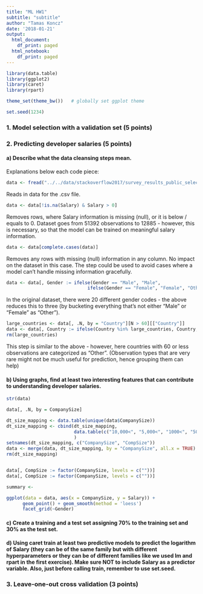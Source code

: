 ---
title: "ML HW1"
subtitle: "subtitle"
author: "Tamas Koncz"
date: '2018-01-21'
output:
  html_document:
    df_print: paged
  html_notebook:
    df_print: paged
---

```{r, message=FALSE}
library(data.table)
library(ggplot2)
library(caret)
library(rpart)

theme_set(theme_bw())   # globally set ggplot theme

set.seed(1234)
```


### 1. Model selection with a validation set (5 points)

### 2. Predicting developer salaries (5 points)

#### a) Describe what the data cleansing steps mean.

Explanations below each code piece:
```{r}
data <- fread("../../data/stackoverflow2017/survey_results_public_selected.csv")
```

Reads in data for the .csv file.

```{r}
data <- data[!is.na(Salary) & Salary > 0]
```

Removes rows, where Salary information is missing (null), or it is below / equals to 0.
Dataset goes from 51392 observations to 12885 - however, this is necessary, so that the model can be trained on meaningful salary information. 

```{r}
data <- data[complete.cases(data)]
```

Removes any rows with missing (null) information in any column.
No impact on the dataset in this case. The step could be used to avoid cases where a model can't handle missing information gracefully.

```{r}
data <- data[, Gender := ifelse(Gender == "Male", "Male",
                              ifelse(Gender == "Female", "Female", "Other"))]
```

In the original dataset, there were 20 different gender codes - the above reduces this to three (by bucketing everything that's not either "Male" or "Female" as "Other").

```{r}
large_countries <- data[, .N, by = "Country"][N > 60][["Country"]]
data <- data[, Country := ifelse(Country %in% large_countries, Country, "Other")]
rm(large_countries)
```

This step is similar to the above - however, here countries with 60 or less observations are categorized as "Other".
(Observation types that are very rare might not be much useful for prediction, hence grouping them can help)

#### b) Using graphs, find at least two interesting features that can contribute to understanding developer salaries.

```{r}
str(data)

data[, .N, by = CompanySize]

dt_size_mapping <- data.table(unique(data$CompanySize))
dt_size_mapping <- cbind(dt_size_mapping, 
                         data.table(c("10,000<", "5,000<", "1000<", "500<", "10<", "100<", "20<", "10>", "Other", "Other", "Other" ))
                         )
setnames(dt_size_mapping, c("CompanySize", "CompSize"))
data <- merge(data, dt_size_mapping, by = "CompanySize", all.x = TRUE)
rm(dt_size_mapping)


data[, CompSize := factor(CompanySize, levels = c(""))]
data[, CompSize := factor(CompanySize, levels = c(""))]

summary <- 

ggplot(data = data, aes(x = CompanySize, y = Salary)) + 
      geom_point() + geom_smooth(method = 'loess')
      facet_grid(~Gender)
```

#### c) Create a training and a test set assigning 70% to the training set and 30% as the test set.

#### d) Using caret train at least two predictive models to predict the logarithm of Salary (they can be of the same family but with different hyperparameters or they can be of different families like we used lm and rpart in the first exercise). Make sure NOT to include Salary as a predictor variable. Also, just before calling train, remember to use set.seed.




### 3. Leave-one-out cross validation (3 points)


